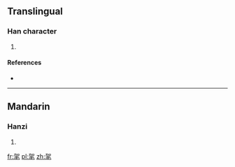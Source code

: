 ==Translingual==

===Han character===
{{Han char|rn=82|rad=毛|as=05|sn=9|four=4671<sub>4</sub>|canj=大口竹手山 (KRHQU)}}

# {{defn|Han|sort=毛05}}

====References====
* {{Han ref|kx=0592.210|dkj=16795|dj=0984.210|hdz=31996.160|uh=6BE0|ud=27616|bh=CF6A|bd=53098}}

----

==Mandarin==

===Hanzi===
{{cmn-hanzi|pin=[[jiā]] ([[jia1]])|wg=chia<sup>1</sup>}}

# {{defn|Mandarin|sort=毛05}}

[[fr:毠]]
[[pl:毠]]
[[zh:毠]]